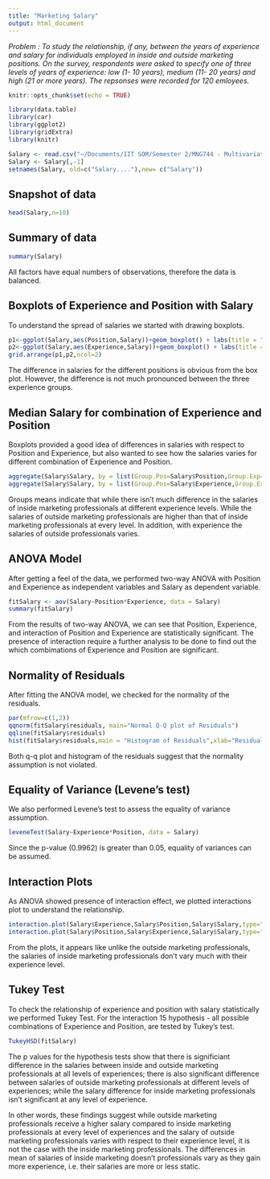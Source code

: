 ```yaml
---
title: "Marketing Salary"
output: html_document
---
```


*Problem : To study the relationship, if any, between the years of experience and salary for individuals employed in inside and outside marketing positions. On the survey, respondents were asked to specify one of three levels of years of experience: low (1- 10 years), medium (11- 20 years) and high (21 or more years). The repsonses were recorded for 120 emloyees.*

```r
knitr::opts_chunk$set(echo = TRUE)
```

```r
library(data.table)
library(car)
library(ggplot2)
library(gridExtra)
library(knitr)
```

```r
Salary <- read.csv("~/Documents/IIT SOM/Semester 2/MNG744 - Multivariate Data Analysis/Case 1/MarketingSalary.csv")
Salary <- Salary[,-1]
setnames(Salary, old=c("Salary...."),new= c("Salary"))
```

## Snapshot of data
```r
head(Salary,n=10)
```

## Summary of data 
```r
summary(Salary)
```
All factors have equal numbers of observations, therefore the data is balanced. 

## Boxplots of Experience and Position with Salary
To understand the spread of salaries we started with drawing boxplots.
```r
p1<-ggplot(Salary,aes(Position,Salary))+geom_boxplot() + labs(title = "Boxplot of Salary and Position") + theme_bw()
p2<-ggplot(Salary,aes(Experience,Salary))+geom_boxplot() + labs(title = "Boxplot of Salary and Experience") + theme_bw()
grid.arrange(p1,p2,ncol=2)
```

The difference in salaries for the different positions is obvious from the box plot. However, the difference is not much pronounced between the three experience groups.

## Median Salary for combination of Experience and Position
Boxplots provided a good idea of differences in salaries with respect to Position and Experience, but also wanted to see how the salaries varies for different combination of Experience and Position.
```r
aggregate(Salary$Salary, by = list(Group.Pos=Salary$Position,Group.Exp=Salary$Experience),median)
aggregate(Salary$Salary, by = list(Group.Pos=Salary$Experience,Group.Exp=Salary$Position),median)
```

Groups means indicate that while there isn't much difference in the salaries of inside marketing professionals at different experience levels. While the salaries of outside marketing professionals are higher than that of inside marketing professionals at every level. In addition, with experience the salaries of outside professionals varies. 

## ANOVA Model
After getting a feel of the data, we performed two-way ANOVA with Position and Experience as independent variables and Salary as dependent variable.
```r
fitSalary <- aov(Salary~Position*Experience, data = Salary)
summary(fitSalary)
```
From the results of two-way ANOVA, we can see that Position, Experience, and interaction of Position and Experience are statistically significant. The presence of interaction require a further analysis to be done to find out the which combimations of Experience and Position are significant. 

## Normality of Residuals 
After fitting the ANOVA model, we checked for the normality of the residuals. 
```r
par(mfrow=c(1,2))
qqnorm(fitSalary$residuals, main="Normal Q-Q plot of Residuals")
qqline(fitSalary$residuals)
hist(fitSalary$residuals,main = "Histogram of Residuals",xlab="Residuals")
```

Both q-q plot and histogram of the residuals suggest that the normality assumption is not violated.

## Equality of Variance (Levene's test)
We also performed Levene's test to assess the equality of variance assumption. 
```r
leveneTest(Salary~Experience*Position, data = Salary)
```
Since the p-value (0.9962) is greater than 0.05, equality of variances can be assumed.

## Interaction Plots
As ANOVA showed presence of interaction effect, we plotted interactions plot to understand the relationship.

```r
interaction.plot(Salary$Experience,Salary$Position,Salary$Salary,type="b",col=c(2:3),leg.bty="o",leg.bg="beige",lwd=2,pch=c(18,24),xlab="Position",ylab="Salary",main="Interaction plot",trace.label = "Position")
interaction.plot(Salary$Position,Salary$Experience,Salary$Salary,type="b",col=c(2:4),leg.bty="o",leg.bg="beige",lwd=2,pch=c(18,24),xlab="Experience",ylab="Salary",main="Interaction plot",trace.label = "Experience")
```

From the plots, it appears like unlike the outside marketing professionals, the salaries of inside marketing professionals don't vary much with their experience level. 

## Tukey Test
To check the relationship of experience and position with salary statistically we performed Tukey Test. For the interaction 15 hypothesis - all possible combinations of Experience and Position, are tested by Tukey's test.

```r
TukeyHSD(fitSalary)
```
The p values for the hypothesis tests show that there is significiant difference in the salaries between inside and outside marketing professionals at all levels of experiences; there is also significant difference between salaries of outside marketing professionals at different levels of experiences; while the salary difference for inside marketing professionals isn't significant at any level of experience. 

In other words, these findings suggest while outside marketing professionals receive a higher salary compared to inside marketing professionals at every level of experiences and the salary of outside marketing professionals varies with respect to their experience level, it is not the case with the inside marketing professionals. The differences in mean of salaries of inside marketing doesn't professionals vary as they gain more experience, i.e. their salaries are more or less static.    
